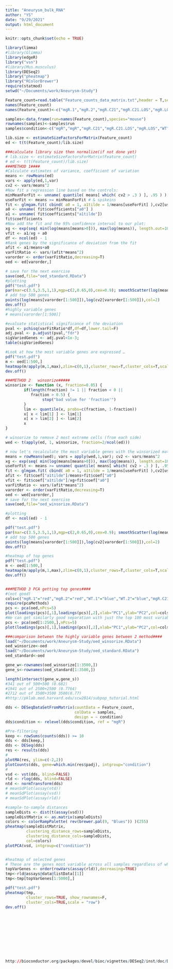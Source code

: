 ```yaml
---
title: "Aneurysm_bulk_RNA"
author: "YS"
date: "9/29/2021"
output: html_document
---
```


```r
knitr::opts_chunk$set(echo = TRUE)
```

```r
library(limma)
#library(Glimma)
library(edgeR)
library("vsn")
#library(Mus.musculus)
library(DESeq2)
library("pheatmap")
library("RColorBrewer")
require(statmod)
setwd("~/Documents/work/Aneurysm-Study")
```

```r
Feature_count=read.table("Feature_counts_data_matrix.txt",header = T,sep = "\t",stringsAsFactors = F)
names(Feature_count)
names(Feature_count)<-c("mgR.1","mgR.2","mgR.C21","mgR.C21.LOS","mgR.LOS","WT.1","WT.2")

samples<-data.frame(run=names(Feature_count),species="mouse")
rownames(samples)<-samples$run
samples$condition<-c("mgR","mgR","mgR.C21","mgR.C21.LOS","mgR.LOS","WT","WT")

lib.size <- estimateSizeFactorsForMatrix(Feature_count)
ed <- t(t(Feature_count)/lib.size)
```

```r
###calculate library size then normalize(if not done yet)
# lib.size <- estimateSizeFactorsForMatrix(Feature_count)
# ed <- t(t(Feature_count)/lib.size)
###METHOD 1####
#Calculate estimates of variance, coefficient of variation
means <- rowMeans(ed)
vars <- apply(ed,1,var)
cv2 <- vars/means^2
#Now fit a regression line based on the controls:
minMeanForFit <- unname( quantile( means[ which( cv2 > .3 ) ], .95 ) )
useForFit <- means >= minMeanForFit # & spikeins
fit <- glmgam.fit( cbind( a0 = 1, a1tilde = 1/means[useForFit] ),cv2[useForFit] )
a0 <- unname( fit$coefficients["a0"] )
a1 <- unname( fit$coefficients["a1tilde"])
fit$coefficients
#Now add the fit and the 95% confidence interval to our plot:
xg <- exp(seq( min(log(means[means>0])), max(log(means)), length.out=1000 ))
vfit <- a1/xg + a0
df <- ncol(ed) - 1
#Rank genes by the significance of deviation from the fit
afit <- a1/means+a0
varFitRatio <- vars/(afit*means^2)
varorder <- order(varFitRatio,decreasing=T)
oed <- ed[varorder,]

# save for the next exercise
save(oed,file="oed_standard.RData")
#plotting
pdf("test.pdf")
par(mar=c(3.5,3.5,1,1),mgp=c(2,0.65,0),cex=0.9); smoothScatter(log(means),log(cv2)); lines( log(xg), log(vfit), col="black", lwd=3 ); lines(log(xg),log(vfit * qchisq(0.975,df)/df),lty=2,col="black"); lines(log(xg),log(vfit * qchisq(0.025,df)/df),lty=2,col="black");
# add top 500 genes
points(log(means[varorder[1:500]]),log(cv2[varorder[1:500]]),col=2)
dev.off()
#highly variable genes
# means[varorder[1:500]]

#evaluate statistical significance of the deviation
pval <- pchisq(varFitRatio*df,df=df,lower.tail=F)
adj.pval <- p.adjust(pval,"fdr")
sigVariedGenes <- adj.pval<1e-3;
table(sigVariedGenes)

#Look at how the most variable genes are expressed …
pdf("test.pdf")
m <- oed[1:500,]
heatmap(m/apply(m,1,max),zlim=c(0,1),cluster_rows=T,cluster_cols=T,scale="none")
dev.off()

###METHOD 2   winsorize#####
winsorize <- function (x, fraction=0.05) {
        if(length(fraction) != 1 || fraction < 0 ||
           fraction > 0.5) {
                stop("bad value for 'fraction'")
        }
        lim <- quantile(x, probs=c(fraction, 1-fraction))
        x[ x < lim[1] ] <- lim[1]
        x[ x > lim[2] ] <- lim[2]
        x
}

# winsorize to remove 2 most extreme cells (from each side)
wed <- t(apply(ed, 1, winsorize, fraction=2/ncol(ed)))

# now let's recalculate the most variable genes with the winsorized matrix (wed)
means = rowMeans(wed); vars = apply(wed,1,var); cv2 <- vars/means^2
xg <- exp(seq( min(log(means[means>0])), max(log(means)), length.out=1000 ))
useForFit <- means >= unname( quantile( means[ which( cv2 > .3 ) ], .95 ) ) 
fit <- glmgam.fit( cbind( a0 = 1, a1tilde = 1/means[useForFit] ),cv2[useForFit] )
afit <- fit$coef["a1tilde"]/means+fit$coef["a0"]
vfit <- fit$coef["a1tilde"]/xg+fit$coef["a0"]
varFitRatio <- vars/(afit*means^2)
varorder <- order(varFitRatio,decreasing=T)
oed <- wed[varorder,]
# save for the next exercise
save(oed,file="oed_winsorize.RData")

#plotting
df <- ncol(ed) - 1

pdf("test.pdf")
par(mar=c(3.5,3.5,1,1),mgp=c(2,0.65,0),cex=0.9); smoothScatter(log(means),log(cv2)); lines( log(xg), log(vfit), col="black", lwd=3 ); lines(log(xg),log(vfit * qchisq(0.975,df)/df),lty=2,col="black"); lines(log(xg),log(vfit * qchisq(0.025,df)/df),lty=2,col="black");
# add top 500 genes
points(log(means[varorder[1:500]]),log(cv2[varorder[1:500]]),col=2)
dev.off()

#heatmap of top genes
pdf("test.pdf")
m <- oed[1:500,]
heatmap(m/apply(m,1,max),zlim=c(0,1),cluster_rows=T,cluster_cols=T,scale="none",show_rownames=FALSE)
dev.off()


###METHOD 3 PCA getting top genes####
#(not good)
cols=c("mgR.1"="red","mgR.2"="red","WT.1"="blue","WT.2"="blue","mgR.C21"="yellow","mgR.C21.LOS"="green","mgR.LOS"="purple")
require(pcaMethods)
pcs <- pca(oed,nPcs=5)
plot(loadings(pcs)[,1],loadings(pcs)[,2],xlab="PC1",ylab="PC2",col=cols)
#We can get similarly good separation with just the top 100 most variable genes
pcs <- pca(oed[1:2500,],nPcs=5)
plot(loadings(pcs)[,1],loadings(pcs)[,2],xlab="PC1",ylab="PC2",col=cols)

###comparison between the highly variable genes between 2 method####
load("~/Documents/work/Aneurysm-Study/oed_winsorize.RData")
oed_winsorize<-oed
load("~/Documents/work/Aneurysm-Study/oed_standard.RData")
oed_standard<-oed

gene_w<-rownames(oed_winsorize[1:3500,])
gene_s<-rownames(oed_standard[1:3500,])

length(intersect(gene_w,gene_s))
#341 out of 500+500 (0.682)
#1941 out of 2500+2500 (0.7764)
#2712 out of 3500+3500 3500(0.77)
#http://pklab.med.harvard.edu/scw2014/subpop_tutorial.html
```

```r
dds <- DESeqDataSetFromMatrix(countData = Feature_count,
                              colData = samples,
                              design = ~ condition)
dds$condition <- relevel(dds$condition, ref = "mgR")

#Pre-filtering
keep <- rowSums(counts(dds)) >= 10
dds <- dds[keep,]
dds <- DESeq(dds)
res <- results(dds)
#
plotMA(res, ylim=c(-2,2))
plotCounts(dds, gene=which.min(res$padj), intgroup="condition")
#
vsd <- vst(dds, blind=FALSE)
rld <- rlog(dds, blind=FALSE)
ntd <- normTransform(dds)
# meanSdPlot(assay(ntd))
# meanSdPlot(assay(vsd))
# meanSdPlot(assay(rld))

#sample-to-sample distances
sampleDists <- dist(t(assay(vsd)))
sampleDistMatrix <- as.matrix(sampleDists)
colors <- colorRampPalette( rev(brewer.pal(9, "Blues")) )(255)
pheatmap(sampleDistMatrix,
         clustering_distance_rows=sampleDists,
         clustering_distance_cols=sampleDists,
         col=colors)
plotPCA(vsd, intgroup=c("condition"))


#heatmap of selected genes
# These are the genes most variable across all samples regardless of which samples they are.
topVarGenes <- order(rowVars(assay(rld)),decreasing=TRUE)
tmp<-rld@assays@data@listData[[1]]
tmp<-tmp[topVarGenes[1:5000],]

pdf("test.pdf")
pheatmap(tmp, 
         cluster_rows=TRUE, show_rownames=F,
         cluster_cols=TRUE,scale = "row")
dev.off()











http://bioconductor.org/packages/devel/bioc/vignettes/DESeq2/inst/doc/DESeq2.html#variations-to-the-standard-workflow
```

